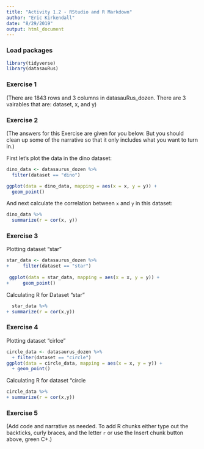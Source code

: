 ```yaml
---
title: "Activity 1.2 - RStudio and R Markdown"
author: "Eric Kirkendall"
date: "8/29/2019"
output: html_document
---
```


### Load packages

```r
library(tidyverse) 
library(datasauRus)
```


### Exercise 1

(There are 1843 rows and 3 columns in datasauRus_dozen. There are 3 vairables that are: dataset, x, and y)

### Exercise 2

(The answers for this Exercise are given for you below. But you should clean up some of the narrative so that it only includes what you want to turn in.)

First let's plot the data in the dino dataset:

```r
dino_data <- datasaurus_dozen %>%
  filter(dataset == "dino")

ggplot(data = dino_data, mapping = aes(x = x, y = y)) +
  geom_point()
```

And next calculate the correlation between `x` and `y` in this dataset:

```r
dino_data %>%
  summarize(r = cor(x, y))
```

### Exercise 3

Plotting dataset "star"

```r
star_data <- datasaurus_dozen %>%
+     filter(dataset == "star")
 
 ggplot(data = star_data, mapping = aes(x = x, y = y)) +
+     geom_point()
```

Calculating R for Dataset "star"

```r
  star_data %>%
+ summarize(r = cor(x,y))
```

### Exercise 4

Plotting dataset "cirlce"

```r
circle_data <- datasaurus_dozen %>%
  + filter(dataset == "circle")
ggplot(data = circle_data, mapping = aes(x = x, y = y)) +
  + geom_point()
```

Calculating R for dataset "circle

```r
circle_data %>%
+ summarize(r = cor(x,y))
```

### Exercise 5

(Add code and narrative as needed. To add R chunks either type out the backticks, curly braces, and the letter `r` or use the Insert chunk button above, green C+.)